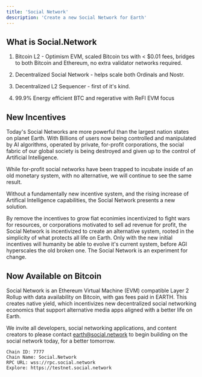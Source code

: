 ```yaml
---
title: 'Social Network'
description: 'Create a new Social Network for Earth'
---
```


## What is Social.Network

1. Bitcoin L2 - Optimism EVM, scaled Bitcoin txs with < $0.01 fees, bridges to both Bitcoin and Ethereum, no extra validator networks required.

2. Decentralized Social Network - helps scale both Ordinals and Nostr.

3. Decentralized L2 Sequencer - first of it's kind.

4. 99.9% Energy efficient BTC and regerative with ReFI EVM focus

## New Incentives

Today's Social Networks are more powerful than the largest nation states on planet Earth. With Billions of users now being controlled and manipulated by AI algorithms, operated by private, for-profit corporations, the social fabric of our global society is being destroyed and given up to the control of Artificial Intelligence. 

While for-profit social networks have been trapped to incubate inside of an old monetary system, with no alternative, we will continue to see the same result. 

Without a fundamentally new incentive system, and the rising increase of Artifical Intelligence capabilities, the Social Network presents a new solution.

By remove the incentives to grow fiat econimies incentivized to fight wars for resources, or corporations motivated to sell ad revenue for profit, the Social Network is incentivized to create an alternative system, rooted in the simplicity of what protects all life on Earth. Only with the new initial incentives will humanity be able to evolve it's current system, before AGI hyperscales the old broken one. The Social Network is an experiment for change. 

## Now Available on Bitcoin

Social Network is an Ethereum Virtual Machine (EVM) compatible Layer 2 Rollup with data availability on Bitcoin, with gas fees paid in EARTH. This creates native yield, which incentivizes new decentralized social networking economics that support alternative media apps aligned with a better life on Earth. 

We invite all developers, social networking applications, and content creators to please contact earth@social.network to begin building on the social network today, for a better tomorrow. 

```
Chain ID: 7777
Chain Name: Social.Network
RPC URL: wss://rpc.social.network
Explore: https://testnet.social.network
```
